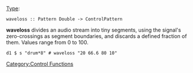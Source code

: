 {{DISPLAYTITLE:waveloss}} 
[[Type signature|Type]]: <source inline>waveloss :: Pattern Double -> ControlPattern</source>

'''waveloss''' divides an audio stream into tiny segments, using the signal's zero-crossings as segment boundaries, and discards a defined fraction of them.
Values range from 0 to 100.

<source>
d1 $ s "drum*8" # waveloss "20 66.6 80 10"
</source>

[[Category:Control Functions]]
